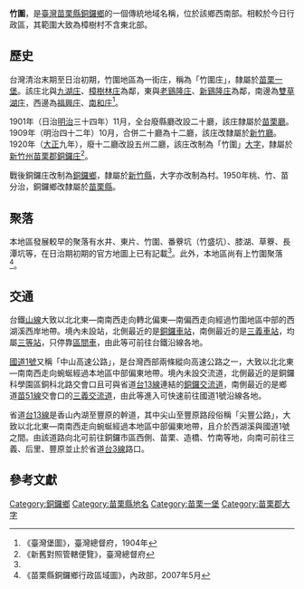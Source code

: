 {{noteTA　
|1 = zh-cn:庄; zh-hk:庄; zh-tw:庄;
}}
'''竹圍'''，是[[臺灣|臺灣]][[苗栗縣|苗栗縣]][[銅鑼鄉_(台灣)|銅鑼鄉]]的一個傳統地域名稱，位於該鄉西南部。相較於今日行政區，其範圍大致為樟樹村不含東北部。

==歷史==
台灣清治末期至日治初期，竹圍地區為一街庄，稱為「竹圍庄」，隸屬於[[苗栗一堡|苗栗一堡]]。該庄北與[[九湖庄|九湖庄]]、[[樟樹林_(苗栗縣)|樟樹林庄]]為鄰，東與[[老鷄隆庄|老鷄隆庄]]、[[新鷄隆庄|新鷄隆庄]]為鄰，南邊為[[雙草湖庄|雙草湖庄]]，西邊為[[福興_(苗栗縣)|福興庄]]、[[南和_(臺灣)|南和庄]]<ref name="臺灣堡圖">《臺灣堡圖》，臺灣總督府，1904年</ref>。

1901年（日治[[明治|明治]]三十四年）11月，全台廢縣廳改設二十廳，該庄隸屬於[[苗栗廳|苗栗廳]]。1909年（明治四十二年）10月，合併二十廳為十二廳，該庄改隸屬於[[新竹廳|新竹廳]]。1920年（[[大正|大正]]九年），廢十二廳改設五州二廳，該庄改制為「竹圍」[[大字|大字]]，隸屬於[[新竹州|新竹州]][[苗栗郡|苗栗郡]][[銅鑼庄|銅鑼庄]]<ref>《新舊對照管轄便覽》，臺灣總督府</ref>。

戰後銅鑼庄改制為[[銅鑼鄉_(台灣)|銅鑼鄉]]，隸屬於[[新竹縣|新竹縣]]，大字亦改制為村。1950年桃、竹、苗分治，銅鑼鄉改隸屬於[[苗栗縣|苗栗縣]]。

==聚落==
本地區發展較早的聚落有水井、東片、竹圍、番藔坑（竹盛坑）、膝湖、草藔、長潭坑等，在日治期初期的官方地圖上已有記載<ref name="臺灣堡圖"/>。此外，本地區尚有上竹圍聚落<ref>《苗栗縣銅鑼鄉行政區域圖》，內政部，2007年5月</ref>。

==交通==
台鐵[[臺中線|山線]]大致以北北東—南南西走向轉北偏東—南偏西走向經過竹圍地區中部的西湖溪西岸地帶。境內未設站，北側最近的是[[銅鑼車站|銅鑼車站]]，南側最近的是[[三義車站|三義車站]]，均屬[[三等站_(台鐵)|三等站]]，只停靠[[台鐵區間車|區間車]]，由此等可前往台鐵沿線各地。

[[中山高速公路|國道1號]]又稱「中山高速公路」，是台灣西部兩條縱向高速公路之一，大致以北北東—南南西走向蜿蜒經過本地區中部偏東地帶。境內未設交流道，北側最近的是銅鑼科學園區銅科北路交會口且可與省道[[台13線|台13線]]連結的[[銅鑼交流道|銅鑼交流道]]，南側最近的是鄉道[[苗51線|苗51線]]交會口的[[三義交流道|三義交流道]]，由此等進入可快速前往國道1號沿線各地。

省道[[台13線|台13線]]是香山內湖至豐原的幹道，其中尖山至豐原路段俗稱「尖豐公路」，大致以北北東—南南西走向蜿蜒經過本地區中部偏東地帶，且介於西湖溪與國道1號之間。由該道路向北可前往銅鑼市區西側、苗栗、造橋、竹南等地，向南可前往三義、后里、豐原並止於省道[[台3線|台3線]]路口。

==參考文獻==
{{reflist}}

{{苗栗郡}}

[[Category:銅鑼鄉|Category:銅鑼鄉]]
[[Category:苗栗縣地名|Category:苗栗縣地名]]
[[Category:苗栗一堡|Category:苗栗一堡]]
[[Category:苗栗郡大字|Category:苗栗郡大字]]